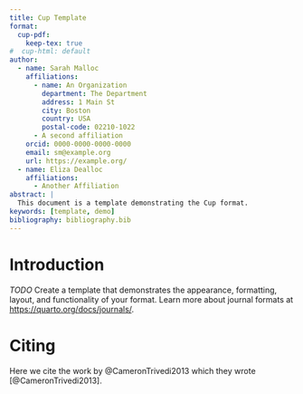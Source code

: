 ```yaml
---
title: Cup Template
format:
  cup-pdf:
    keep-tex: true  
#  cup-html: default
author:
  - name: Sarah Malloc
    affiliations:
      - name: An Organization
        department: The Department
        address: 1 Main St
        city: Boston
        country: USA
        postal-code: 02210-1022
      - A second affiliation
    orcid: 0000-0000-0000-0000
    email: sm@example.org
    url: https://example.org/
  - name: Eliza Dealloc
    affiliations:
      - Another Affiliation
abstract: |
  This document is a template demonstrating the Cup format.
keywords: [template, demo]
bibliography: bibliography.bib  
---
```




# Introduction {#sec-intro}

*TODO* Create a template that demonstrates the appearance, formatting, layout, and functionality of your format. Learn more about journal formats at <https://quarto.org/docs/journals/>.



# Citing {#sec-citing}

Here we cite the work by @CameronTrivedi2013 which they wrote [@CameronTrivedi2013].
